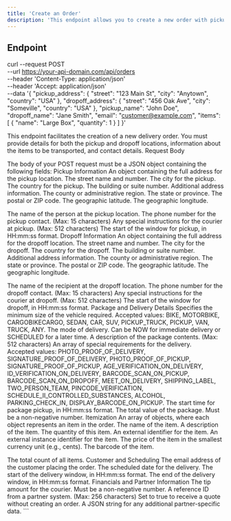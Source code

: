 ```yaml
---
title: 'Create an Order'
description: 'This endpoint allows you to create a new order with pickup and dropoff details.'
---
```


## Endpoint

<RequestExample>

curl --request POST \
  --url https://your-api-domain.com/api/orders \
  --header 'Content-Type: application/json' \
  --header 'Accept: application/json' \
  --data '{
    "pickup_address": {
      "street": "123 Main St",
      "city": "Anytown",
      "country": "USA"
    },
    "dropoff_address": {
      "street": "456 Oak Ave",
      "city": "Someville",
      "country": "USA"
    },
    "pickup_name": "John Doe",
    "dropoff_name": "Jane Smith",
    "email": "customer@example.com",
    "items": [
      {
        "name": "Large Box",
        "quantity": 1
      }
    ]
  }'

</RequestExample>

This endpoint facilitates the creation of a new delivery order. You must provide details for both the pickup and dropoff locations, information about the items to be transported, and contact details.
Request Body

The body of your POST request must be a JSON object containing the following fields:
Pickup Information
<Properties> <Property name="pickup_address" type="object" required> An object containing the full address for the pickup location. <Properties> <Property name="street" type="string" required>The street name and number.</Property> <Property name="city" type="string" required>The city for the pickup.</Property> <Property name="country" type="string" required>The country for the pickup.</Property> <Property name="number" type="string">The building or suite number.</Property> <Property name="secondary_number" type="string">Additional address information.</Property> <Property name="county" type="string">The county or administrative region.</Property> <Property name="state" type="string">The state or province.</Property> <Property name="postal_code" type="string">The postal or ZIP code.</Property> <Property name="latitude" type="numeric">The geographic latitude.</Property> <Property name="longitude" type="numeric">The geographic longitude.</Property> </Properties> </Property>

<Property name="pickup_name" type="string" required>The name of the person at the pickup location.</Property>
<Property name="pickup_phone_number" type="string">The phone number for the pickup contact. (Max: 15 characters)</Property>
<Property name="pickup_instructions" type="string">Any special instructions for the courier at pickup. (Max: 512 characters)</Property>
<Property name="pickup_start_time" type="string">The start of the window for pickup, in HH:mm:ss format.</Property>
</Properties>
Dropoff Information
<Properties> <Property name="dropoff_address" type="object" required> An object containing the full address for the dropoff location. <Properties> <Property name="street" type="string" required>The street name and number.</Property> <Property name="city" type="string" required>The city for the dropoff.</Property> <Property name="country" type="string" required>The country for the dropoff.</Property> <Property name="number" type="string">The building or suite number.</Property> <Property name="secondary_number" type="string">Additional address information.</Property> <Property name="county" type="string">The county or administrative region.</Property> <Property name="state" type="string">The state or province.</Property> <Property name="postal_code" type="string">The postal or ZIP code.</Property> <Property name="latitude" type="numeric">The geographic latitude.</Property> <Property name="longitude" type="numeric">The geographic longitude.</Property> </Properties> </Property>

<Property name="dropoff_name" type="string" required>The name of the recipient at the dropoff location.</Property>
<Property name="dropoff_phone_number" type="string">The phone number for the dropoff contact. (Max: 15 characters)</Property>
<Property name="dropoff_instructions" type="string">Any special instructions for the courier at dropoff. (Max: 512 characters)</Property>
<Property name="dropoff_start_time" type="string">The start of the window for dropoff, in HH:mm:ss format.</Property>
</Properties>
Package and Delivery Details
<Properties> <Property name="package_minimum_vehicle_size" type="string">Specifies the minimum size of the vehicle required. Accepted values: BIKE, MOTORBIKE, CARGOBIKECARGO, SEDAN, CAR, SUV, PICKUP_TRUCK, PICKUP, VAN, TRUCK, ANY.</Property> <Property name="package_delivery_mode" type="string">The mode of delivery. Can be NOW for immediate delivery or SCHEDULED for a later time.</Property> <Property name="package_description" type="string">A description of the package contents. (Max: 512 characters)</Property> <Property name="package_requirements" type="array"> An array of special requirements for the delivery.<br /> Accepted values: PHOTO_PROOF_OF_DELIVERY, SIGNATURE_PROOF_OF_DELIVERY, PHOTO_PROOF_OF_PICKUP, SIGNATURE_PROOF_OF_PICKUP, AGE_VERIFICATION_ON_DELIVERY, ID_VERIFICATION_ON_DELIVERY, BARCODE_SCAN_ON_PICKUP, BARCODE_SCAN_ON_DROPOFF, MEET_ON_DELIVERY, SHIPPING_LABEL, TWO_PERSON_TEAM, PINCODE_VERIFICATION, SCHEDULE_II_CONTROLLED_SUBSTANCES, ALCOHOL, PARKING_CHECK_IN, DISPLAY_BARCODE_ON_PICKUP. </Property> <Property name="package_pickup_start_time" type="string">The start time for package pickup, in HH:mm:ss format.</Property> <Property name="package_value" type="numeric">The total value of the package. Must be a non-negative number.</Property> </Properties>
Itemization
<Properties> <Property name="items" type="array"> An array of objects, where each object represents an item in the order. <Properties> <Property name="name" type="string" required>The name of the item.</Property> <Property name="description" type="string">A description of the item.</Property> <Property name="quantity" type="integer" required>The quantity of this item.</Property> <Property name="external_id" type="string">An external identifier for the item.</Property> <Property name="external_instance_id" type="string">An external instance identifier for the item.</Property> <Property name="price" type="integer">The price of the item in the smallest currency unit (e.g., cents).</Property> <Property name="barcode" type="string">The barcode of the item.</Property> </Properties> </Property>

<Property name="items_count" type="integer">The total count of all items.</Property>
</Properties>
Customer and Scheduling
<Properties> <Property name="email" type="string" format="email" required>The email address of the customer placing the order.</Property> <Property name="delivery_date" type="string" format="date">The scheduled date for the delivery.</Property> <Property name="delivery_start_time" type="string">The start of the delivery window, in HH:mm:ss format.</Property> <Property name="delivery_end_time" type="string">The end of the delivery window, in HH:mm:ss format.</Property> </Properties>
Financials and Partner Information
<Properties> <Property name="tip" type="numeric">The tip amount for the courier. Must be a non-negative number.</Property> <Property name="partner_reference" type="string">A reference ID from a partner system. (Max: 256 characters)</Property> <Property name="quote" type="boolean">Set to true to receive a quote without creating an order.</Property> <Property name="partner_payload" type="string" format="json">A JSON string for any additional partner-specific data.</Property> </Properties> ```
